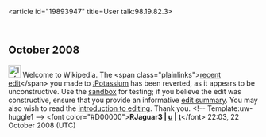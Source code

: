 <article id="19893947" title=User talk:98.19.82.3>
	<talkpage id="19893947" title="User talk:98.19.82.3">

== October 2008 ==

[[Image:Information.png|25px]] Welcome to Wikipedia. The &lt;span class=&quot;plainlinks&quot;&gt;[http://en.wikipedia.org/wiki/Potassium?diff=247042524 recent edit]&lt;/span&gt; you made to [[:Potassium]] has been reverted, as it appears to be unconstructive. Use the [[Wikipedia:Sandbox|sandbox]] for testing; if you believe the edit was constructive, ensure that you provide an informative [[Help:Edit summary|edit summary]]. You may also wish to read the [[Wikipedia:Introduction|introduction to editing]]. Thank you. &lt;!-- Template:uw-huggle1 --&gt; &lt;font color=&quot;#D00000&quot;&gt;'''RJaguar3 | [[User: RJaguar3|u]] | [[User Talk:RJaguar3|t]]'''&lt;/font&gt; 22:03, 22 October 2008 (UTC)
	</talkpage>
</article>